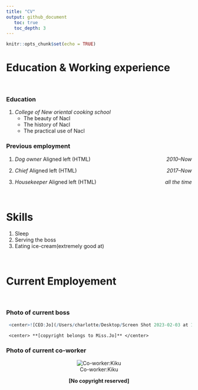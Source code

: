 ```yaml
---
title: "CV"
output: github_document
   toc: true 
   toc_depth: 3
---
```


```r
knitr::opts_chunk$set(echo = TRUE)
```


# Education & Working experience

<br>

### Education

1. *College of New oriental cooking school*
   + The beauty of Nacl
   + The history of Nacl
   + The practical use of Nacl

### Previous employment 
1. *Dog owner*
   Aligned left (HTML) [*2010--Now*]{style="float:right"}
   
2. *Chief*
   Aligned left (HTML) [*2017--Now*]{style="float:right"}
    
3. *Housekeeper*
   Aligned left (HTML) [*all the time*]{style="float:right"}

    
<br>

# Skills

1. Sleep
2. Serving the boss
3. Eating ice-cream(extremely good at)


<br>

# Current Employement

<br>

### Photo of current boss

```r

 <center>![CEO:Jo](/Users/charlotte/Desktop/Screen Shot 2023-02-03 at 1.08.31 PM.png)

```
     <center> **[copyright belongs to Miss.Jo]** </center>


### Photo of current co-worker

<center>![Co-worker:Kiku](/Users/charlotte/Desktop/Screen Shot 2023-02-03 at 1.08.43 PM.png)
  <center> **[No copyright reserved]** </center>

